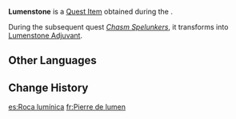 {{Item Infobox
|id           = 101618
|image        = Item Lumenstone.png
|type         = Quest Items
|description  = A special stone mined from the depths of The Chasm. It is said that it has catalytic properties. It almost blazes with light in the gloomy mines, but it loses all such effects the moment one leaves The Chasm.<br>It seems to have other unique properties as well that have yet to be discovered.
|source1      = Obtained during [[Surreptitious Seven-Star Seal Sundering]]
}}
'''Lumenstone''' is a [[Quest Item]] obtained during the {{Quest|Surreptitious Seven-Star Seal Sundering}}.

During the subsequent quest ''[[Chasm Spelunkers]]'', it transforms into [[Lumenstone Adjuvant]].

==Other Languages==
{{Other Languages
|default_hidden = 1
|en      = Lumenstone
|zhs     = 流明石
|zhs_rm  = Liúmíngshí
|zht     = 流明石
|zht_rm  = Liúmíngshí
|ja      = 流明石
|ja_rm   = Ryuumeiseki{{Assumed}}
|ko      = 유명석(流明石)
|es      = Roca lumínica
|fr      = Pierre de lumen
|ru      = Светоносный камень
|th      = Lumenstone
|vi      = Lưu Minh Thạch
|de      = Lumenstein
|id      = Lumenstone
|pt      = Pedra Lúmen
|tr      = Lümentaşı
|it      = Pietraluce
}}

==Change History==
{{Change History|2.6}}

[[es:Roca lumínica]]
[[fr:Pierre de lumen]]